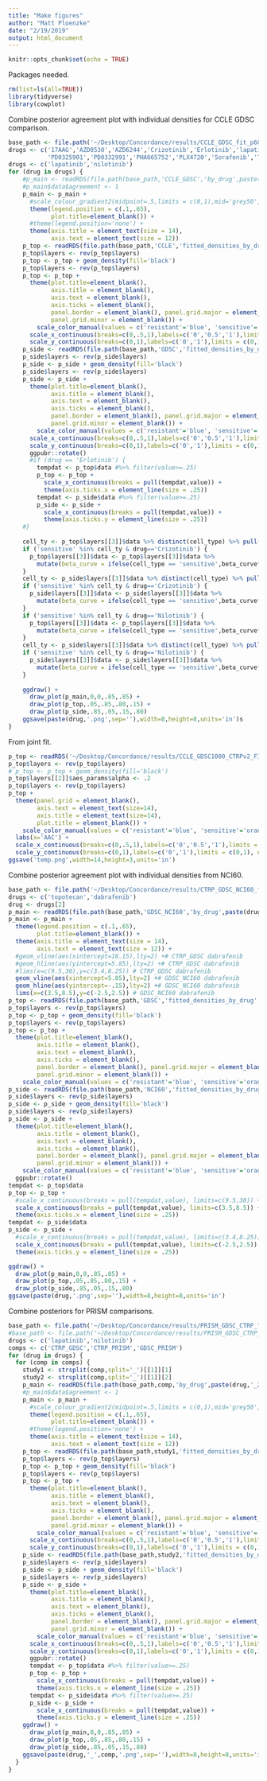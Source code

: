 ```yaml
---
title: "Make figures"
author: "Matt Ploenzke"
date: "2/19/2019"
output: html_document
---
```


```r
knitr::opts_chunk$set(echo = TRUE)
```

Packages needed.
```r
rm(list=ls(all=TRUE))
library(tidyverse)
library(cowplot)
```

Combine posterior agreement plot with individual densities for CCLE GDSC comparison.
```r
base_path <- file.path('~/Desktop/Concordance/results/CCLE_GDSC_fit_p60/auc_recomputed')
drugs <- c('17AAG','AZD0530','AZD6244','Crizotinib','Erlotinib','lapatinib','Nilotinib','Nutlin3','paclitaxel',
           'PD0325901','PD0332991','PHA665752','PLX4720','Sorafenib','TAE684')
drugs <- c('lapatinib','nilotinib')
for (drug in drugs) {
    #p_main <- readRDS(file.path(base_path,'CCLE_GDSC','by_drug',paste(drug,'_2way_CCLE_GDSC.RDS',sep='')))
    #p_main$data$agreement <- 1
    p_main <- p_main + 
      #scale_colour_gradient2(midpoint=.5,limits = c(0,1),mid='grey50',breaks=c(0,0.5,1),labels=c(0,0.5,1)) + 
      theme(legend.position = c(.1,.65), 
            plot.title=element_blank()) + 
      #theme(legend.position='none') + 
      theme(axis.title = element_text(size = 14),
            axis.text = element_text(size = 12))
    p_top <- readRDS(file.path(base_path,'CCLE','fitted_densities_by_drug',paste(drug,'.RDS',sep=''))) 
    p_top$layers <- rev(p_top$layers)
    p_top <- p_top + geom_density(fill='black') 
    p_top$layers <- rev(p_top$layers)
    p_top <- p_top + 
      theme(plot.title=element_blank(),
            axis.title = element_blank(),
            axis.text = element_blank(),
            axis.ticks = element_blank(),
            panel.border = element_blank(), panel.grid.major = element_blank(),
            panel.grid.minor = element_blank()) +
        scale_color_manual(values = c('resistant'='blue', 'sensitive'='orange')) + 
      scale_x_continuous(breaks=c(0,.5,1),labels=c('0','0.5','1'),limits = c(0,1)) +
      scale_y_continuous(breaks=c(0,1),labels=c('0','1'),limits = c(0,1), name='Density')
    p_side <- readRDS(file.path(base_path,'GDSC','fitted_densities_by_drug',paste(drug,'.RDS',sep='')))
    p_side$layers <- rev(p_side$layers)
    p_side <- p_side + geom_density(fill='black') 
    p_side$layers <- rev(p_side$layers)
    p_side <- p_side + 
      theme(plot.title=element_blank(),
            axis.title = element_blank(),
            axis.text = element_blank(),
            axis.ticks = element_blank(),
            panel.border = element_blank(), panel.grid.major = element_blank(),
            panel.grid.minor = element_blank()) +
        scale_color_manual(values = c('resistant'='blue', 'sensitive'='orange')) + 
      scale_x_continuous(breaks=c(0,.5,1),labels=c('0','0.5','1'),limits = c(0,1)) +
      scale_y_continuous(breaks=c(0,1),labels=c('0','1'),limits = c(0,1), name='Density') +
      ggpubr::rotate() 
      #if (drug == 'Erlotinib') {
        tempdat <- p_top$data #%>% filter(value>=.25) 
        p_top <- p_top + 
          scale_x_continuous(breaks = pull(tempdat,value)) +
          theme(axis.ticks.x = element_line(size = .25))
        tempdat <- p_side$data #%>% filter(value>=.25) 
        p_side <- p_side + 
          scale_x_continuous(breaks = pull(tempdat,value)) +
          theme(axis.ticks.y = element_line(size = .25))
    #}
    
    cell_ty <- p_top$layers[[3]]$data %>% distinct(cell_type) %>% pull()
    if ('sensitive' %in% cell_ty & drug=='Crizotinib') {
      p_top$layers[[3]]$data <- p_top$layers[[3]]$data %>% 
        mutate(beta_curve = ifelse(cell_type == 'sensitive',beta_curve*5, beta_curve))
    }
    cell_ty <- p_side$layers[[3]]$data %>% distinct(cell_type) %>% pull()
    if ('sensitive' %in% cell_ty & drug=='Crizotinib') {
      p_side$layers[[3]]$data <- p_side$layers[[3]]$data %>% 
        mutate(beta_curve = ifelse(cell_type == 'sensitive',beta_curve*5, beta_curve)) 
    }
    if ('sensitive' %in% cell_ty & drug=='Nilotinib') {
      p_top$layers[[3]]$data <- p_top$layers[[3]]$data %>% 
        mutate(beta_curve = ifelse(cell_type == 'sensitive',beta_curve*10, beta_curve))
    }
    cell_ty <- p_side$layers[[3]]$data %>% distinct(cell_type) %>% pull()
    if ('sensitive' %in% cell_ty & drug=='Nilotinib') {
      p_side$layers[[3]]$data <- p_side$layers[[3]]$data %>% 
        mutate(beta_curve = ifelse(cell_type == 'sensitive',beta_curve*10, beta_curve)) 
    }
    
    ggdraw() +
      draw_plot(p_main,0,0,.85,.85) +
      draw_plot(p_top,.05,.85,.80,.15) +
      draw_plot(p_side,.85,.05,.15,.80) 
    ggsave(paste(drug,'.png',sep=''),width=8,height=8,units='in')s
}
```

From joint fit.
```r
p_top <- readRDS('~/Desktop/Concordance/results/CCLE_GDSC1000_CTRPv2_FIMM_gCSI_fit_joint/auc_recomputed/CCLE_GDSC1000_CTRPv2_FIMM_gCSI/fitted_densities_by_drug/Crizotinib.RDS')
p_top$layers <- rev(p_top$layers)
#`p_top <- p_top + geom_density(fill='black') 
p_top$layers[[2]]$aes_params$alpha <- .2
p_top$layers <- rev(p_top$layers)
p_top + 
  theme(panel.grid = element_blank(),
        axis.text = element_text(size=14),
        axis.title = element_text(size=14),
        plot.title = element_blank()) +
    scale_color_manual(values = c('resistant'='blue', 'sensitive'='orange')) + 
  labs(x='AAC') +
  scale_x_continuous(breaks=c(0,.5,1),labels=c('0','0.5','1'),limits = c(0,1)) +
  scale_y_continuous(breaks=c(0,1),labels=c('0','1'),limits = c(0,1), name='Density')
ggsave('temp.png',width=14,height=3,units='in')
```

Combine posterior agreement plot with individual densities from NCI60.
```r
base_path <- file.path('~/Desktop/Concordance/results/CTRP_GDSC_NCI60_fit_p50/ic50')
drugs <- c('topotecan','dabrafenib')
drug <- drugs[2]
p_main <- readRDS(file.path(base_path,'GDSC_NCI60','by_drug',paste(drug,'_2way_GDSC_NCI60.RDS',sep=''))) 
p_main <- p_main + 
  theme(legend.position = c(.1,.65), 
        plot.title=element_blank()) + 
  theme(axis.title = element_text(size = 14),
        axis.text = element_text(size = 12)) +
  #geom_vline(aes(xintercept=18.15),lty=2) +# CTRP_GDSC dabrafenib
  #geom_hline(aes(yintercept=5.85),lty=2) +# CTRP_GDSC dabrafenib
  #lims(x=c(9.5,30),y=c(3.4,8.25)) # CTRP_GDSC dabrafenib
  geom_vline(aes(xintercept=5.85),lty=2) +# GDSC_NCI60 dabrafenib
  geom_hline(aes(yintercept=-.15),lty=2) +# GDSC_NCI60 dabrafenib
  lims(x=c(3.5,8.5),y=c(-2.5,2.5)) # GDSC_NCI60 dabrafenib
p_top <- readRDS(file.path(base_path,'GDSC','fitted_densities_by_drug',paste(drug,'.RDS',sep=''))) 
p_top$layers <- rev(p_top$layers)
p_top <- p_top + geom_density(fill='black') 
p_top$layers <- rev(p_top$layers)
p_top <- p_top + 
  theme(plot.title=element_blank(),
        axis.title = element_blank(),
        axis.text = element_blank(),
        axis.ticks = element_blank(),
        panel.border = element_blank(), panel.grid.major = element_blank(),
        panel.grid.minor = element_blank()) +
    scale_color_manual(values = c('resistant'='blue', 'sensitive'='orange')) #+ 
p_side <- readRDS(file.path(base_path,'NCI60','fitted_densities_by_drug',paste(drug,'.RDS',sep='')))
p_side$layers <- rev(p_side$layers)
p_side <- p_side + geom_density(fill='black') 
p_side$layers <- rev(p_side$layers)
p_side <- p_side + 
  theme(plot.title=element_blank(),
        axis.title = element_blank(),
        axis.text = element_blank(),
        axis.ticks = element_blank(),
        panel.border = element_blank(), panel.grid.major = element_blank(),
        panel.grid.minor = element_blank()) +
    scale_color_manual(values = c('resistant'='blue', 'sensitive'='orange')) + 
  ggpubr::rotate() 
tempdat <- p_top$data 
p_top <- p_top + 
  #scale_x_continuous(breaks = pull(tempdat,value), limits=c(9.5,30)) + # CTRP_GDSC 
  scale_x_continuous(breaks = pull(tempdat,value), limits=c(3.5,8.5)) + # GDSC_NCI60 
  theme(axis.ticks.x = element_line(size = .25))
tempdat <- p_side$data
p_side <- p_side + 
  #scale_x_continuous(breaks = pull(tempdat,value), limits=c(3.4,8.25)) + # CTRP_GDSC 
  scale_x_continuous(breaks = pull(tempdat,value), limits=c(-2.5,2.5)) + # GDSC_NCI60 
  theme(axis.ticks.y = element_line(size = .25))

ggdraw() +
  draw_plot(p_main,0,0,.85,.85) +
  draw_plot(p_top,.05,.85,.80,.15) +
  draw_plot(p_side,.85,.05,.15,.80) 
ggsave(paste(drug,'.png',sep=''),width=8,height=8,units='in')

```

Combine posteriors for PRISM comparisons.
```r
base_path <- file.path('~/Desktop/Concordance/results/PRISM_GDSC_CTRP_fit/auc')
#base_path <- file.path('~/Desktop/Concordance/results/PRISM_GDSC_CTRP_fit_overlap/aac')
drugs <- c('lapatinib','nilotinib')
comps <- c('CTRP_GDSC','CTRP_PRISM','GDSC_PRISM')
for (drug in drugs) {
  for (comp in comps) {
    study1 <- strsplit(comp,split='_')[[1]][1]
    study2 <- strsplit(comp,split='_')[[1]][2]
    p_main <- readRDS(file.path(base_path,comp,'by_drug',paste(drug,'_2way_',study1,'_',study2,'.RDS',sep='')))
    #p_main$data$agreement <- 1
    p_main <- p_main + 
      #scale_colour_gradient2(midpoint=.5,limits = c(0,1),mid='grey50',breaks=c(0,0.5,1),labels=c(0,0.5,1)) + 
      theme(legend.position = c(.1,.65), 
            plot.title=element_blank()) + 
      #theme(legend.position='none') + 
      theme(axis.title = element_text(size = 14),
            axis.text = element_text(size = 12))
    p_top <- readRDS(file.path(base_path,study1,'fitted_densities_by_drug',paste(drug,'.RDS',sep=''))) 
    p_top$layers <- rev(p_top$layers)
    p_top <- p_top + geom_density(fill='black') 
    p_top$layers <- rev(p_top$layers)
    p_top <- p_top + 
      theme(plot.title=element_blank(),
            axis.title = element_blank(),
            axis.text = element_blank(),
            axis.ticks = element_blank(),
            panel.border = element_blank(), panel.grid.major = element_blank(),
            panel.grid.minor = element_blank()) +
        scale_color_manual(values = c('resistant'='blue', 'sensitive'='orange')) + 
      scale_x_continuous(breaks=c(0,.5,1),labels=c('0','0.5','1'),limits = c(0,1)) +
      scale_y_continuous(breaks=c(0,1),labels=c('0','1'),limits = c(0,1), name='Density')
    p_side <- readRDS(file.path(base_path,study2,'fitted_densities_by_drug',paste(drug,'.RDS',sep='')))
    p_side$layers <- rev(p_side$layers)
    p_side <- p_side + geom_density(fill='black') 
    p_side$layers <- rev(p_side$layers)
    p_side <- p_side + 
      theme(plot.title=element_blank(),
            axis.title = element_blank(),
            axis.text = element_blank(),
            axis.ticks = element_blank(),
            panel.border = element_blank(), panel.grid.major = element_blank(),
            panel.grid.minor = element_blank()) +
        scale_color_manual(values = c('resistant'='blue', 'sensitive'='orange')) + 
      scale_x_continuous(breaks=c(0,.5,1),labels=c('0','0.5','1'),limits = c(0,1)) +
      scale_y_continuous(breaks=c(0,1),labels=c('0','1'),limits = c(0,1), name='Density') +
      ggpubr::rotate() 
      tempdat <- p_top$data #%>% filter(value>=.25) 
      p_top <- p_top + 
        scale_x_continuous(breaks = pull(tempdat,value)) +
        theme(axis.ticks.x = element_line(size = .25))
      tempdat <- p_side$data #%>% filter(value>=.25) 
      p_side <- p_side + 
        scale_x_continuous(breaks = pull(tempdat,value)) +
        theme(axis.ticks.y = element_line(size = .25))
    ggdraw() +
      draw_plot(p_main,0,0,.85,.85) +
      draw_plot(p_top,.05,.85,.80,.15) +
      draw_plot(p_side,.85,.05,.15,.80) 
    ggsave(paste(drug,'_',comp,'.png',sep=''),width=8,height=8,units='in')
  }
}
```